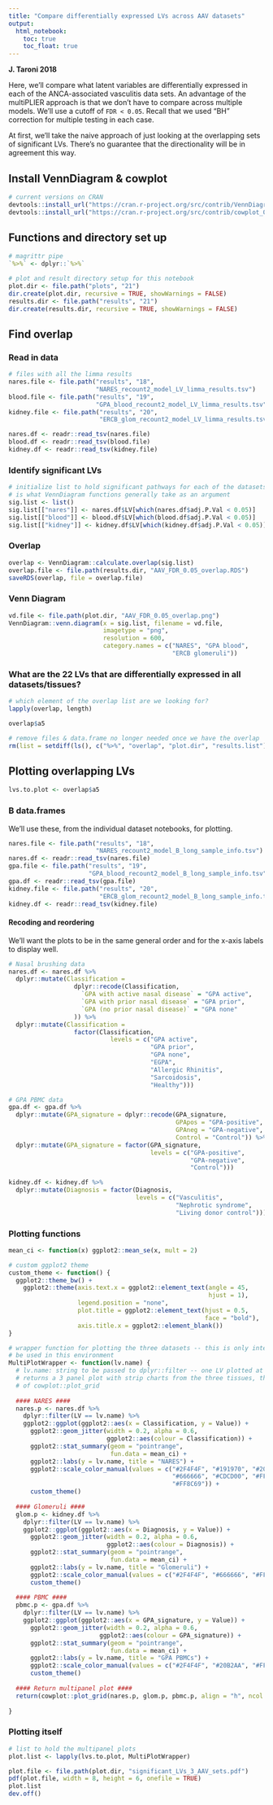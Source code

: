 ```yaml
---
title: "Compare differentially expressed LVs across AAV datasets"
output:   
  html_notebook: 
    toc: true
    toc_float: true
---
```


**J. Taroni 2018**

Here, we'll compare what latent variables are differentially expressed in each 
of the ANCA-associated vasculitis data sets.
An advantage of the multiPLIER approach is that we don't have to compare across 
multiple models.
We'll use a cutoff of `FDR < 0.05`. 
Recall that we used "BH" correction for multiple testing in each case.

At first, we'll take the naive approach of just looking at the overlapping
sets of significant LVs.
There's no guarantee that the directionality will be in agreement this way.

## Install VennDiagram & cowplot

```r
# current versions on CRAN
devtools::install_url("https://cran.r-project.org/src/contrib/VennDiagram_1.6.20.tar.gz")
devtools::install_url("https://cran.r-project.org/src/contrib/cowplot_0.9.2.tar.gz")
```

## Functions and directory set up

```r
# magrittr pipe
`%>%` <- dplyr::`%>%`
```

```r
# plot and result directory setup for this notebook
plot.dir <- file.path("plots", "21")
dir.create(plot.dir, recursive = TRUE, showWarnings = FALSE)
results.dir <- file.path("results", "21")
dir.create(results.dir, recursive = TRUE, showWarnings = FALSE)
```


## Find overlap

### Read in data

```r
# files with all the limma results
nares.file <- file.path("results", "18", 
                        "NARES_recount2_model_LV_limma_results.tsv")
blood.file <- file.path("results", "19", 
                        "GPA_blood_recount2_model_LV_limma_results.tsv")
kidney.file <- file.path("results", "20", 
                         "ERCB_glom_recount2_model_LV_limma_results.tsv")
```

```r
nares.df <- readr::read_tsv(nares.file)
blood.df <- readr::read_tsv(blood.file)
kidney.df <- readr::read_tsv(kidney.file)
```

### Identify significant LVs

```r
# initialize list to hold significant pathways for each of the datasets -- this
# is what VennDiagram functions generally take as an argument
sig.list <- list()
sig.list[["nares"]] <- nares.df$LV[which(nares.df$adj.P.Val < 0.05)]
sig.list[["blood"]] <- blood.df$LV[which(blood.df$adj.P.Val < 0.05)]
sig.list[["kidney"]] <- kidney.df$LV[which(kidney.df$adj.P.Val < 0.05)]
```

### Overlap

```r
overlap <- VennDiagram::calculate.overlap(sig.list)
overlap.file <- file.path(results.dir, "AAV_FDR_0.05_overlap.RDS")
saveRDS(overlap, file = overlap.file)
```

### Venn Diagram

```r
vd.file <- file.path(plot.dir, "AAV_FDR_0.05_overlap.png")
VennDiagram::venn.diagram(x = sig.list, filename = vd.file,
                          imagetype = "png",
                          resolution = 600,
                          category.names = c("NARES", "GPA blood", 
                                             "ERCB glomeruli"))
```

### What are the 22 LVs that are differentially expressed in all datasets/tissues?

```r
# which element of the overlap list are we looking for?
lapply(overlap, length)
```

```r
overlap$a5
```

```r
# remove files & data.frame no longer needed once we have the overlap
rm(list = setdiff(ls(), c("%>%", "overlap", "plot.dir", "results.list")))
```

## Plotting overlapping LVs

```r
lvs.to.plot <- overlap$a5
```

### B data.frames

We'll use these, from the individual dataset notebooks, for plotting.

```r
nares.file <- file.path("results", "18", 
                        "NARES_recount2_model_B_long_sample_info.tsv")
nares.df <- readr::read_tsv(nares.file)
gpa.file <- file.path("results", "19", 
                      "GPA_blood_recount2_model_B_long_sample_info.tsv")
gpa.df <- readr::read_tsv(gpa.file)
kidney.file <- file.path("results", "20", 
                         "ERCB_glom_recount2_model_B_long_sample_info.tsv")
kidney.df <- readr::read_tsv(kidney.file)
```

#### Recoding and reordering

We'll want the plots to be in the same general order and for the x-axis labels
to display well.

```r
# Nasal brushing data
nares.df <- nares.df %>%  
  dplyr::mutate(Classification =
                  dplyr::recode(Classification,
                    `GPA with active nasal disease` = "GPA active",
                    `GPA with prior nasal disease` = "GPA prior",
                    `GPA (no prior nasal disease)` = "GPA none"
                  )) %>%
  dplyr::mutate(Classification = 
                  factor(Classification, 
                            levels = c("GPA active",
                                       "GPA prior",
                                       "GPA none",
                                       "EGPA",
                                       "Allergic Rhinitis",
                                       "Sarcoidosis",
                                       "Healthy")))
```

```r
# GPA PBMC data
gpa.df <- gpa.df %>%
  dplyr::mutate(GPA_signature = dplyr::recode(GPA_signature, 
                                              GPApos = "GPA-positive",
                                              GPAneg = "GPA-negative",
                                              Control = "Control")) %>%
  dplyr::mutate(GPA_signature = factor(GPA_signature,
                                       levels = c("GPA-positive", 
                                                  "GPA-negative", 
                                                  "Control"))) 
```

```r
kidney.df <- kidney.df %>%
  dplyr::mutate(Diagnosis = factor(Diagnosis, 
                                   levels = c("Vasculitis", 
                                              "Nephrotic syndrome",
                                              "Living donor control")))
```

### Plotting functions

```r
mean_ci <- function(x) ggplot2::mean_se(x, mult = 2)

# custom ggplot2 theme
custom_theme <- function() {
  ggplot2::theme_bw() +
    ggplot2::theme(axis.text.x = ggplot2::element_text(angle = 45, 
                                                       hjust = 1),
                   legend.position = "none",
                   plot.title = ggplot2::element_text(hjust = 0.5, 
                                                      face = "bold"),
                   axis.title.x = ggplot2::element_blank()) 
}
```

```r
# wrapper function for plotting the three datasets -- this is only intended to 
# be used in this environment
MultiPlotWrapper <- function(lv.name) {
  # lv.name: string to be passed to dplyr::filter -- one LV plotted at a time
  # returns a 3 panel plot with strip charts from the three tissues, the output
  # of cowplot::plot_grid
  
  #### NARES ####
  nares.p <- nares.df %>%
    dplyr::filter(LV == lv.name) %>%
    ggplot2::ggplot(ggplot2::aes(x = Classification, y = Value)) +
      ggplot2::geom_jitter(width = 0.2, alpha = 0.6,
                           ggplot2::aes(colour = Classification)) +
      ggplot2::stat_summary(geom = "pointrange", 
                            fun.data = mean_ci) +
      ggplot2::labs(y = lv.name, title = "NARES") +
      ggplot2::scale_color_manual(values = c("#2F4F4F", "#191970", "#20B2AA",
                                             "#666666", "#CDCD00", "#FF4500",
                                             "#FF8C69")) +
      custom_theme()
  
  #### Glomeruli ####
  glom.p <- kidney.df %>% 
    dplyr::filter(LV == lv.name) %>%
    ggplot2::ggplot(ggplot2::aes(x = Diagnosis, y = Value)) +
      ggplot2::geom_jitter(width = 0.2, alpha = 0.6,
                           ggplot2::aes(colour = Diagnosis)) +
      ggplot2::stat_summary(geom = "pointrange",
                            fun.data = mean_ci) +
      ggplot2::labs(y = lv.name, title = "Glomeruli") +
      ggplot2::scale_color_manual(values = c("#2F4F4F", "#666666", "#FF8C69")) +
      custom_theme()
  
  #### PBMC ####
  pbmc.p <- gpa.df %>%
    dplyr::filter(LV == lv.name) %>%
    ggplot2::ggplot(ggplot2::aes(x = GPA_signature, y = Value)) +
      ggplot2::geom_jitter(width = 0.2, alpha = 0.6,
                         ggplot2::aes(colour = GPA_signature)) +
      ggplot2::stat_summary(geom = "pointrange", 
                            fun.data = mean_ci) +
      ggplot2::labs(y = lv.name, title = "GPA PBMCs") +
      ggplot2::scale_color_manual(values = c("#2F4F4F", "#20B2AA", "#FF8C69")) +
      custom_theme()  
  
  #### Return multipanel plot ####
  return(cowplot::plot_grid(nares.p, glom.p, pbmc.p, align = "h", ncol = 3))
    
}

```

### Plotting itself

```r
# list to hold the multipanel plots
plot.list <- lapply(lvs.to.plot, MultiPlotWrapper)
```

```r
plot.file <- file.path(plot.dir, "significant_LVs_3_AAV_sets.pdf")
pdf(plot.file, width = 8, height = 6, onefile = TRUE)
plot.list
dev.off()
```


